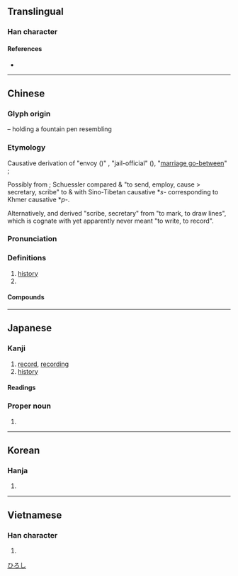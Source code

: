 {{also|吏|更}}
{{character info/new}}
==Translingual==

===Han character===
{{Han char|rn=30|rad=口|as=02|sn=5|four=50006|canj=LK|ids=⿻口乂}}

====References====
* {{Han ref|kx=0173.030|dkj=03249|dj=0384.040|hdz=10571.020|uh=53F2|ud=21490|bh=A576|bd=42358}}

----

==Chinese==
{{zh-forms|alt=㕜}}

===Glyph origin===
{{Han etym}}

{{liushu|p}} – {{och-l|又|hand}} holding a fountain pen resembling {{och-l|中}}

===Etymology===
Causative derivation of {{och-l|理|tr=rəʔ}} "envoy ({{w|Zuozhuan|Zuo}})" , "jail-official" ({{w|Guanzi}}), "[[matchmaker|marriage go-between]]" {{zh-ref|(Schuessler 2007)}}; 

Possibly from {{der|zh|aav}}; Schuessler compared {{och-l|[[史]]|tr=-}} & {{och-l|使|tr=srəʔ}} "to send, employ, cause > secretary, scribe" to {{cog|mkh-okm|pre||to send, order, assign, appoint, delegate, use, employ, make}} & {{m|mkh-okm|paṃre||to serve; service, duty; servant, delegate, representative, minister}} with Sino-Tibetan causative *''s-'' corresponding to Khmer causative *''p-''.

Alternatively, {{zh-ref|Unger (1990)}} and {{zh-ref|Starostin & Peiros (1996)}} derived {{och-l|[[史]]}} "scribe, secretary" from {{och-l|理}} "to mark, to draw lines", which is cognate with {{cog|bo|འབྲི||to write, to draw}} yet apparently never meant "to write, to record".

===Pronunciation===
{{zh-pron
|m=shǐ
|m-s=
|c=si2
|c-t=lhu2
|g=
|h=pfs=
|j=
|mb=sǔ
|md=sṳ̄
|mn=xm,zz,tw:sú/qz:sír/ph:sí/sái
|mn_note=sír/sú/sí - literary; sái - vernacular
|mn-t=se2/su2
|mn-t_note=su2 - Chaoyang, Puning, Huilai
|w=
|x=
|mc=y
|oc=y
|cat=n,pn
}}

===Definitions===
{{zh-hanzi}}

# [[history]]
# {{surname|lang=zh}}

====Compounds====
{{zh-der|三史|二十五史|二十六史|二十四史|五代史|令史|仿連史紙|佞史|信史|修史|儒林外史|元史|元祕史|內史|六經皆史|別史|刺史|刺史天|北史|南史|南史氏|口述歷史|古史|史不絕書|史乘|史冊|史前史|史前時代|史可法|史奴比|史學|史官|史家|史密斯|史實|史思明|史懷哲|史文赫丁|史料|史晨碑|史書|史游|史無前例|史特勞斯|史瓦濟蘭|史筆|史籀|史籀篇|史籍|史蒂芬生|史記|史評|史詩|史賓塞|史跡|史迪威|史通|史達林|史遷|史部|史鈔|史鑑|史館|史魚|史鰌|右史|名垂青史|名標青史|唯物史觀|四史|國別史|國史|國史館|地球史|外史|大掾史|大柱史|太史|太史令|太史公|女史|安史之亂|宋史|將兵長史|小史|左史|左圖右史|廌史|御史|御史大夫|御史臺|御史雨|思想史|戰史|才如史遷|政治史|教育史|文史|文學史|新五代史|新元史|斷代史|書史|有史以來|朝經暮史|枕經藉史|柱下史|樂史|正史|病史|歷史|歷史劇|歷史名詞|歷史學|歷史小說|歷史年表|歷史文學|歷史時代|歷史線圖|歷史觀|歷史語詞|歷史重演|民生史觀|津史|清史稿|漁經獵史|班史|現代史|琴史|畫史|監察御史|眉史|瞽史|石刻史料|研經鑄史|硯史|祕史|祝史|私史|稗史|稗官野史|穢史|經史子集|經史笥|經濟史觀|編年史|繡衣御史|繹史|羅曼史|美術史|腐史|舊五代史|良史|花史|荷馬史詩|蕭史|藏室史|蘭臺令史|西洋史|詠史詩|詩史|講史|豔史|路史|近世史|通史|連史紙|野史|金史|鐵面御史|長史|開化史|雜史|青史|青史傳名|青史名留|青史流芳|青史留名|韻史|麟史|史祠|史撥尼克:si2 but6 nei4 hak1}}

----

==Japanese==

===Kanji===
{{ja-kanji|grade=4|rs=口02}}

# [[record]], [[recording]]
# [[history]]

====Readings====
{{ja-readings
|goon=し
|kanon=し
|on=じ
|kun=ふひと-, ふびと-, ふみ-, さかん
}}

===Proper noun===
{{ja-pos|proper|ひろし}}

# {{given name|male|lang=ja}}

[[Category:Japanese male given names|ひろし]]

----

==Korean==

===Hanja===
{{ko-hanja|hangeul=사|rv=sa|mr=sa|y=sa}}

# {{defn|lang=ko|sort=口02}}

----

==Vietnamese==

===Han character===
{{vi-hantu|[[sử]]|rs=口02}}

# {{defn|lang=vi|sort=口02}}